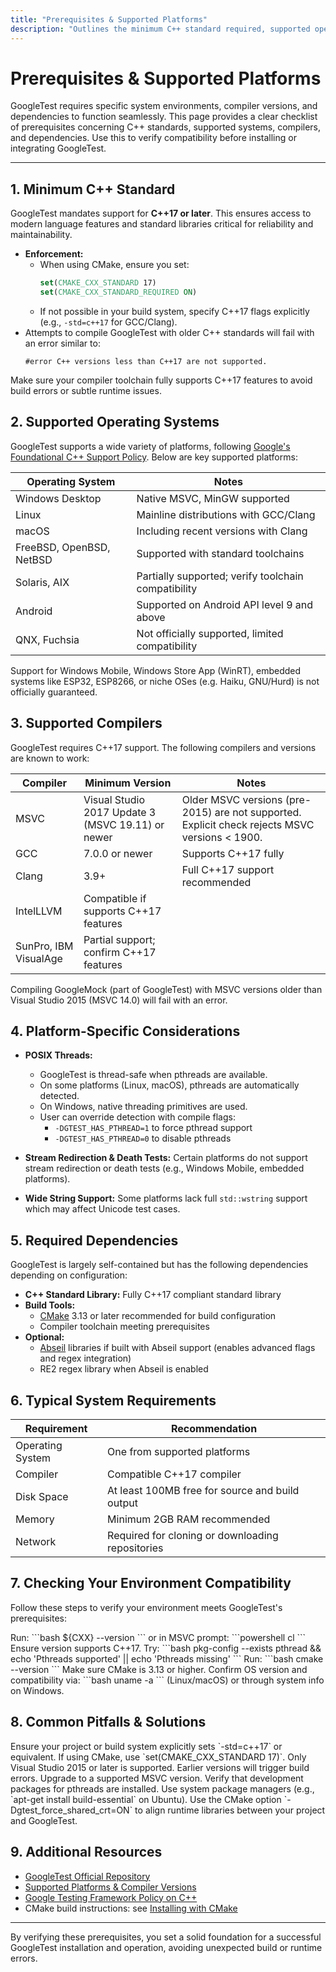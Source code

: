 ```yaml
---
title: "Prerequisites & Supported Platforms"
description: "Outlines the minimum C++ standard required, supported operating systems and compilers, and dependencies you need before installing GoogleTest. Helps users evaluate system compatibility and prevents common compatibility pitfalls."
---
```


# Prerequisites & Supported Platforms

GoogleTest requires specific system environments, compiler versions, and dependencies to function seamlessly. This page provides a clear checklist of prerequisites concerning C++ standards, supported systems, compilers, and dependencies. Use this to verify compatibility before installing or integrating GoogleTest.

---

## 1. Minimum C++ Standard

GoogleTest mandates support for **C++17 or later**. This ensures access to modern language features and standard libraries critical for reliability and maintainability.

- **Enforcement:**
  - When using CMake, ensure you set:
    ```cmake
    set(CMAKE_CXX_STANDARD 17)
    set(CMAKE_CXX_STANDARD_REQUIRED ON)
    ```
  - If not possible in your build system, specify C++17 flags explicitly (e.g., `-std=c++17` for GCC/Clang).
- Attempts to compile GoogleTest with older C++ standards will fail with an error similar to:
  ```
  #error C++ versions less than C++17 are not supported.
  ```

<Tip>
Make sure your compiler toolchain fully supports C++17 features to avoid build errors or subtle runtime issues.
</Tip>

## 2. Supported Operating Systems

GoogleTest supports a wide variety of platforms, following [Google's Foundational C++ Support Policy](https://opensource.google/documentation/policies/cplusplus-support). Below are key supported platforms:

| Operating System           | Notes                                                  |
|---------------------------|--------------------------------------------------------|
| Windows Desktop           | Native MSVC, MinGW supported                           |
| Linux                     | Mainline distributions with GCC/Clang                  |
| macOS                     | Including recent versions with Clang                   |
| FreeBSD, OpenBSD, NetBSD  | Supported with standard toolchains                      |
| Solaris, AIX              | Partially supported; verify toolchain compatibility    |
| Android                   | Supported on Android API level 9 and above             |
| QNX, Fuchsia              | Not officially supported, limited compatibility        |

<Note>
Support for Windows Mobile, Windows Store App (WinRT), embedded systems like ESP32, ESP8266, or niche OSes (e.g. Haiku, GNU/Hurd) is not officially guaranteed.
</Note>

## 3. Supported Compilers

GoogleTest requires C++17 support. The following compilers and versions are known to work:

| Compiler              | Minimum Version    | Notes                                           |
|-----------------------|-------------------|-------------------------------------------------|
| MSVC                  | Visual Studio 2017 Update 3 (MSVC 19.11) or newer | Older MSVC versions (pre-2015) are not supported. Explicit check rejects MSVC versions < 1900. |
| GCC                   | 7.0.0 or newer     | Supports C++17 fully                             |
| Clang                 | 3.9+              | Full C++17 support recommended                   |
| IntelLLVM             | Compatible if supports C++17 features             |
| SunPro, IBM VisualAge | Partial support; confirm C++17 features           |

<Warning>
Compiling GoogleMock (part of GoogleTest) with MSVC versions older than Visual Studio 2015 (MSVC 14.0) will fail with an error.
</Warning>

## 4. Platform-Specific Considerations

- **POSIX Threads:**
  - GoogleTest is thread-safe when pthreads are available.
  - On some platforms (Linux, macOS), pthreads are automatically detected.
  - On Windows, native threading primitives are used.
  - User can override detection with compile flags:
    - `-DGTEST_HAS_PTHREAD=1` to force pthread support
    - `-DGTEST_HAS_PTHREAD=0` to disable pthreads

- **Stream Redirection & Death Tests:** Certain platforms do not support stream redirection or death tests (e.g., Windows Mobile, embedded platforms).

- **Wide String Support:** Some platforms lack full `std::wstring` support which may affect Unicode test cases.

## 5. Required Dependencies

GoogleTest is largely self-contained but has the following dependencies depending on configuration:

- **C++ Standard Library:** Fully C++17 compliant standard library
- **Build Tools:**
  - [CMake](https://cmake.org/) 3.13 or later recommended for build configuration
  - Compiler toolchain meeting prerequisites
- **Optional:**
  - [Abseil](https://abseil.io/) libraries if built with Abseil support (enables advanced flags and regex integration)
  - RE2 regex library when Abseil is enabled

## 6. Typical System Requirements

| Requirement       | Recommendation                |
|-------------------|------------------------------|
| Operating System  | One from supported platforms  |
| Compiler          | Compatible C++17 compiler     |
| Disk Space        | At least 100MB free for source and build output |
| Memory            | Minimum 2GB RAM recommended    |
| Network           | Required for cloning or downloading repositories |

## 7. Checking Your Environment Compatibility

Follow these steps to verify your environment meets GoogleTest's prerequisites:

<Steps>
<Step title="Confirm C++ Compiler Version and Support">
Run:
```bash
${CXX} --version
```
or in MSVC prompt:
```powershell
cl
```
Ensure version supports C++17.
</Step>
<Step title="Verify pthread availability (on Unix-like systems)">
Try:
```bash
pkg-config --exists pthread && echo 'Pthreads supported' || echo 'Pthreads missing'
```
</Step>
<Step title="Check CMake Version">
Run:
```bash
cmake --version
```
Make sure CMake is 3.13 or higher.
</Step>
<Step title="Operating System Release">
Confirm OS version and compatibility via:
```bash
uname -a
```
(Linux/macOS) or through system info on Windows.
</Step>
</Steps>

## 8. Common Pitfalls & Solutions

<AccordionGroup title="Compatibility Pitfalls">
<Accordion title="Error: C++ Version Not Supported">
Ensure your project or build system explicitly sets `-std=c++17` or equivalent.
If using CMake, use `set(CMAKE_CXX_STANDARD 17)`.
</Accordion>
<Accordion title="MSVC Version Too Old">
Only Visual Studio 2015 or later is supported. Earlier versions will trigger build errors.
Upgrade to a supported MSVC version.
</Accordion>
<Accordion title="Missing pthreads on Linux/macOS">
Verify that development packages for pthreads are installed. Use system package managers (e.g., `apt-get install build-essential` on Ubuntu).
</Accordion>
<Accordion title="Linker Errors Related to Runtime Libraries on Windows">
Use the CMake option `-Dgtest_force_shared_crt=ON` to align runtime libraries between your project and GoogleTest.
</Accordion>
</AccordionGroup>

## 9. Additional Resources

- [GoogleTest Official Repository](https://github.com/google/googletest)
- [Supported Platforms & Compiler Versions](https://github.com/google/oss-policies-info/blob/main/foundational-cxx-support-matrix.md)
- [Google Testing Framework Policy on C++](https://opensource.google/documentation/policies/cplusplus-support)
- CMake build instructions: see [Installing with CMake](../installation-cmake)

---

By verifying these prerequisites, you set a solid foundation for a successful GoogleTest installation and operation, avoiding unexpected build or runtime errors.
